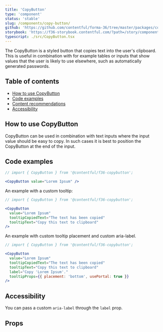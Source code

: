 ```yaml
---
title: 'CopyButton'
type: 'component'
status: 'stable'
slug: /components/copy-button/
github: 'https://github.com/contentful/forma-36/tree/master/packages/components/copybutton'
storybook: 'https://f36-storybook.contentful.com/?path=/story/components-copybutton--default'
typescript: ./src/CopyButton.tsx
---
```



The CopyButton is a styled button that copies text into the user's clipboard. This is useful in combination with for example tables or inputs that show values that the user is likely to use elsewhere, such as automatically generated passwords.

## Table of contents

- [How to use CopyButton](#how-to-use-copybutton)
- [Code examples](#code-examples)
- [Content recommendations](#content-recommendations)
- [Accessibility](#accessibility)

## How to use CopyButton

CopyButton can be used in combination with text inputs where the input value should be easy to copy. In such cases it is best to position the CopyButton at the end of the input.

## Code examples

```jsx
// import { CopyButton } from '@contentful/f36-copybutton';

<CopyButton value="Lorem Ipsum" />
```

An example with a custom tooltip:

```jsx
// import { CopyButton } from '@contentful/f36-copybutton';

<CopyButton
  value="Lorem Ipsum"
  tooltipCopiedText="The text has been copied"
  tooltipText="Copy this text to clipboard"
/>
```

An example with custom tooltip placement and custom aria-label.

```jsx
// import { CopyButton } from '@contentful/f36-copybutton';

<CopyButton
  value="Lorem Ipsum"
  tooltipCopiedText="The text has been copied"
  tooltipText="Copy this text to clipboard"
  label="Copy 'Lorem Ipsum'."
  tooltipProps={{ placement: 'bottom', usePortal: true }}
/>
```

## Accessibility

You can pass a custom `aria-label` through the `label` prop.

## Props

<Props of="CopyButton" />
